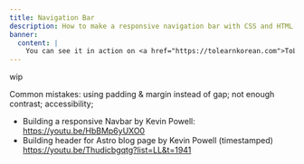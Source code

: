 ```yaml
---
title: Navigation Bar
description: How to make a responsive navigation bar with CSS and HTML only.
banner:
  content: |
    You can see it in action on <a href="https://tolearnkorean.com">ToLearnKorean.com</a>!
---
```



wip

Common mistakes: using padding & margin instead of gap; not enough contrast; accessibility; 

- Building a responsive Navbar by Kevin Powell: https://youtu.be/HbBMp6yUXO0
- Building header for Astro blog page by Kevin Powell (timestamped) https://youtu.be/Thudicbgqtg?list=LL&t=1941